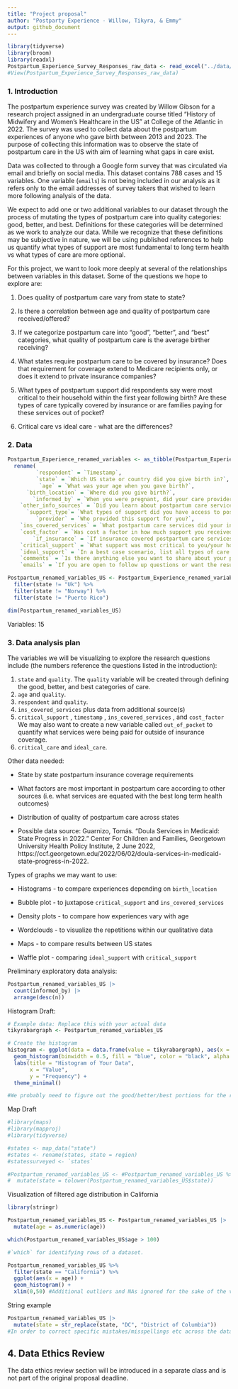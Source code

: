```yaml
---
title: "Project proposal"
author: "Postparty Experience - Willow, Tikyra, & Emmy"
output: github_document
---
```


```r
library(tidyverse)
library(broom)
library(readxl)
Postpartum_Experience_Survey_Responses_raw_data <- read_excel("../data/Postpartum Experience Survey (Responses) - raw data.xlsx")
#View(Postpartum_Experience_Survey_Responses_raw_data)
```


### 1. Introduction

The postpartum experience survey was created by Willow Gibson for a research project assigned in an undergraduate course titled "History of Midwifery and Women's Healthcare in the US" at College of the Atlantic in 2022. The survey was used to collect data about the postpartum experiences of anyone who gave birth between 2013 and 2023. The purpose of collecting this information was to observe the state of postpartum care in the US with aim of learning what gaps in care exist. 


Data was collected to through a Google form survey that was circulated via email and briefly on social media. This dataset contains 788 cases and 15 variables. One variable (`emails`) is not being included in our analysis as it refers only to the email addresses of survey takers that wished to learn more following analysis of the data.

We expect to add one or two additional variables to our dataset through the process of mutating the types of postpartum care into quality categories: good, better, and best. Definitions for these categories will be determined as we work to analyze our data. While we recognize that these definitions may be subjective in nature, we will be using published references to help us quantify what types of support are most fundamental to long term health vs what types of care are more optional.

For this project, we want to look more deeply at several of the relationships between variables in this dataset. Some of the questions we hope to explore are:

1. Does quality of postpartum care vary from state to state?

2. Is there a correlation between age and quality of postpartum care received/offered?

3. If we categorize postpartum care into "good", "better", and "best" categories, what quality of postpartum care is the average birther receiving?

4. What states require postpartum care to be covered by insurance? Does that requirement for coverage extend to Medicare recipients only, or does it extend to private insurance companies?

5. What types of postpartum support did respondents say were most critical to their household within the first year following birth? Are these types of care typically covered by insurance or are families paying for these services out of pocket?

6. Critical care vs ideal care - what are the differences?

### 2. Data

```r
Postpartum_Experience_renamed_variables <- as_tibble(Postpartum_Experience_Survey_Responses_raw_data) %>% 
  rename( 
         `respondent` = `Timestamp`,
         `state` = `Which US state or country did you give birth in?`,
          `age` = `What was your age when you gave birth?`, 
      `birth_location` = `Where did you give birth?`,
        `informed_by` = `When you were pregnant, did your care provider give you information about postpartum care services?`,
    `other_info_sources` = `Did you learn about postpartum care services from any other sources?`, 
      `support_type`= `What types of support did you have access to postpartum?`,
         `provider` = `Who provided this support for you?`,
    `ins_covered_services` = `What postpartum care services did your insurance cover?`,
    `cost_factor` = `Was cost a factor in how much support you received?`,
        `if_insurance` = `If insurance covered postpartum care services, would you take advantage of it?`,
    `critical_support` = `What support was most critical to you/your household in first year following birth?`,
    `ideal_support` = `In a best case scenario, list all types of care and support you would need or want in the first year postpartum.`,
    `comments` = `Is there anything else you want to share about your postpartum experience?`,
    `emails` = `If you are open to follow up questions or want the results from this research project, please enter your email below.`)
```

```r
Postpartum_renamed_variables_US <- Postpartum_Experience_renamed_variables %>%
  filter(state != "Uk") %>%
  filter(state != "Norway") %>%
  filter(state != "Puerto Rico")
```

```r
dim(Postpartum_renamed_variables_US)
```
Variables: 15


### 3. Data analysis plan

The variables we will be visualizing to explore the research questions include (the numbers reference the questions listed in the introduction):

1. `state` and `quality`. The `quality` variable will be created through defining the good, better, and best categories of care.
2. `age` and `quality`.
3. `respondent` and `quality`.
4. `ins_covered_services` plus data from additional source(s)
5. `critical_support` , `timestamp` , `ins_covered_services` , and `cost_factor` We may also want to create a new variable called `out_of_pocket` to quantify what services were being paid for outside of insurance coverage.
6. `critical_care` and `ideal_care`.

Other data needed:

- State by state postpartum insurance coverage requirements

- What factors are most important in postpartum care according to other sources (i.e. what services are equated with the best long term health outcomes)

- Distribution of quality of postpartum care across states

- Possible data source: Guarnizo, Tomás. “Doula Services in Medicaid: State Progress in 2022.” Center For Children and Families, Georgetown University Health Policy Institute, 2 June 2022, https://ccf.georgetown.edu/2022/06/02/doula-services-in-medicaid-state-progress-in-2022.

Types of graphs we may want to use:

 - Histograms - to compare experiences depending on `birth_location` 

 - Bubble plot - to juxtapose `critical_support` and `ins_covered_services`

 - Density plots - to compare how experiences vary with age

 - Wordclouds - to visualize the repetitions within our qualitative data

 - Maps - to compare results between US states

 - Waffle plot - comparing `ideal_support` with `critical_support`


Preliminary exploratory data analysis:

```r
Postpartum_renamed_variables_US |>
  count(informed_by) |>
  arrange(desc(n))

```

Histogram Draft:

```r
# Example data: Replace this with your actual data
tikyrabargraph <- Postpartum_renamed_variables_US

# Create the histogram
histogram <- ggplot(data = data.frame(value = tikyrabargraph), aes(x = value)) +
  geom_histogram(binwidth = 0.5, fill = "blue", color = "black", alpha = 0.7) +
  labs(title = "Histogram of Your Data",
       x = "Value",
       y = "Frequency") +
  theme_minimal()

#We probably need to figure out the good/better/best portions for the real one: x = state, y = quality of care ranking

```

Map Draft

```r
#library(maps)
#library(mapproj)
#library(tidyverse)

#states <- map_data("state")
#states <- rename(states, state = region)
#statessurveyed <- `states`

#Postpartum_renamed_variables_US <- #Postpartum_renamed_variables_US %>% 
#  mutate(state = tolower(Postpartum_renamed_variables_US$state))

```

Visualization of filtered age distribution in California 

```r
library(stringr)
```

```r
Postpartum_renamed_variables_US <- Postpartum_renamed_variables_US |>
  mutate(age = as.numeric(age))
```

```r
which(Postpartum_renamed_variables_US$age > 100)

#`which` for identifying rows of a dataset.
```

```r
Postpartum_renamed_variables_US %>%
  filter(state == "California") %>%
  ggplot(aes(x = age)) +
  geom_histogram() +
  xlim(0,50) #Additional outliers and NAs ignored for the sake of the visualization (still present in data frame)
```

String example
```r
Postpartum_renamed_variables_US |>
  mutate(state = str_replace(state, "DC", "District of Columbia")) 
#In order to correct specific mistakes/misspellings etc across the data frame.
```


## 4. Data Ethics Review

The data ethics review section will be introduced in a separate class and is not part of the original proposal deadline.

